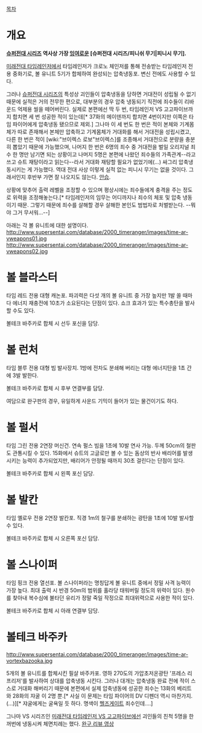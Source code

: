[[목차]]
= 개요 =
'''[[슈퍼전대 시리즈]] 역사상 가장 [[잉여]]로운 [슈퍼전대 시리즈/피니쉬 무기|피니시 무기].'''

[[미래전대 타임레인저]]에서 타임레인저가 크로노 체인저를 통해 전송받는 타임레인저 전용 중화기로, 볼 유니트 5기가 합체하여 완성되는 압축냉동포. 변신 전에도 사용할 수 있다.

그러나 [[슈퍼전대 시리즈]]의 특성상 괴인들이 압축냉동을 당하면 거대전이 성립될 수 없기 때문에 실적은 거의 전무한 편으로,  대부분의 경우 압축 냉동되기 직전에 죄수들이 리바운드 억제용 씰을 떼어버린다. 실제로 본편에선 딱 두 번, 타임레인저 VS 고고파이브까지 합치면 세 번 성공한 적이 있는데[* 37화의 메이덴까지 합치면 4번이지만 이쪽은 타임 파이어에게 압축냉동 됐으므로 제외.] 그나마 이 세 번도 한 번은 적이 본체와 기계몸체가 따로 존재해서 본체만 압축하고 기계몸체가 거대화를 해서 거대전을 성립시켰고, 다른 한 번은 적이 [wiki:"브이렉스 로보"브이렉스]를 조종해서 거대전으로 분량을 충분히 뽑았기 때문에 가능했으며, 나머지 한 번은 6명의 죄수 중 거대전을 벌일 오리지널 죄수 한 명만 남기면 되는 상황이고 나머지 5명은 본편에 나왔던 죄수들의 가족관계--라고 쓰고 슈트 재탕이라고 읽는다--라서 거대화 재탕할 필요가 없었기에(...) 싸그리 압축냉동시키는 게 가능했다. 역대 전대 사상 이렇게 실적 없는 피니시 무기는 없을 것이다. 그래서인지 후반부 가면 잘 나오지도 않는다. [[안습]].

상황에 맞추어 출력 레벨을 조정할 수 있으며 평상시에는 죄수들에게 충격을 주는 정도로 위력을 조정해놓는다.[* 타임레인저의 임무는 어디까지나 죄수의 체포 및 압축 냉동이기 때문. 그렇기 때문에 죄수를 살해할 경우 살해한 본인도 범법자로 처벌받는다. --뭐야 그거 무서워...--] 

아래는 각 볼 유니트에 대한 설명이다.
http://www.supersentai.com/database/2000_timeranger/images/time-ar-vweapons01.jpg
http://www.supersentai.com/database/2000_timeranger/images/time-ar-vweapons02.jpg
= 볼 블라스터 =
타임 레드 전용 대형 캐논포. 파괴력은 다섯 개의 볼 유니트 중 가장 높지만 1발 쏠 때마다 에너지 재충전에 10초가 소요된다는 단점이 있다. 쇼크 효과가 있는 특수총탄을 발사할 수도 있다.

볼테크 바주카로 합체 시 선두 포신을 담당.
= 볼 런처 =
타임 블루 전용 대형 빔 발사장치. 1방에 전차도 분쇄해 버리는 대형 에너지탄을 1초 간에 3발 발한다.

볼테크 바주카로 합체 시 후부 연결부를 담당.

여담으로 완구판의 경우, 유일하게 사운드 기믹이 들어가 있는 물건이기도 하다.
= 볼 펄서 =
타임 그린 전용 2연장 머신건. 연속 펄스 빔을 1초에 10발 연사 가능. 두께 50cm의 철판도 관통시킬 수 있다. 15화에서 슈트의 고글로만 볼 수 있는 돔상의 반사 배리어를 발생시키는 능력이 추가되었지만, 배리어가 안정될 때까지 30초 걸린다는 단점이 있다.

볼테크 바주카로 합체 시 왼쪽 포신 담당.
= 볼 발칸 =
타임 옐로우 전용 2연장 발칸포. 직경 1m의 철구를 분쇄하는 광탄을 1초에 10발 발사할 수 있다.

볼테크 바주카로 합체 시 오른쪽 포신 담당.
= 볼 스나이퍼 =
타임 핑크 전용 열선포. 볼 스나이퍼라는 명칭답게 볼 유니트 중에서 정밀 사격 능력이 가장 높다. 최대 출력 시 반경 50m의 범위를 홀라당 태워버릴 정도의 위력이 있다. 원수를 찾아내 복수심에 불타던 유리가 정말 죽일 작정으로 최대위력으로 사용한 적이 있다.

볼테크 바주카로 합체 시 아래 연결부 담당.
= 볼테크 바주카 =
http://www.supersentai.com/database/2000_timeranger/images/time-ar-vortexbazooka.jpg

5개의 볼 유니트를 합체시킨 필살 바주카포. 영하 270도의 가압초저온광탄 '프레스 리프리저'를 발사하여 상대를 압축냉동 시킨다. 그러나 대개는 압축냉동 완료 전에 적이 스스로 거대화 해버리기 때문에 본편에서 실제 압축냉동에 성공한 죄수는 13화의 베리트와 28화의 쟈굴 이 2명 뿐.[* 사실 이 문제는 타임 파이어의 DV 디펜더 역시 마찬가지.(...)][* 쟈굴에게는 굴욕일 듯 하다. 명색이 [[헬즈게이트#s-3|헬즈게이트]] 죄수인데....]

그나마 VS 시리즈인 [[미래전대 타임레인저 VS 고고파이브]]에선 괴인들의 친척 5명을 한꺼번에 냉동시켜 체면치례는 했다.
[http://youtu.be/hCEpZGs-xsw 완구 리뷰 영상]
